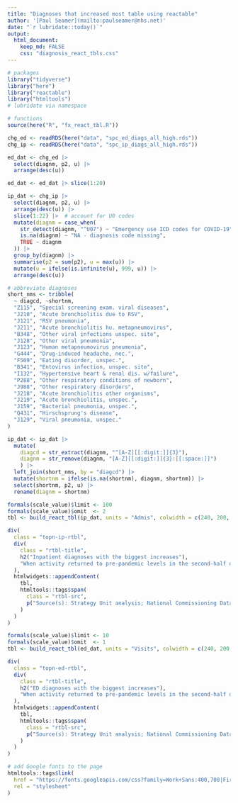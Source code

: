 ```yaml
---
title: "Diagnoses that increased most table using reactable"
author: '[Paul Seamer](mailto:paulseamer@nhs.net)'
date: "`r lubridate::today()`"
output:
  html_document:
    keep_md: FALSE
    css: "diagnosis_react_tbls.css"
---
```


```r
# packages
library("tidyverse")
library("here")
library("reactable")
library("htmltools")
# lubridate via namespace

# functions
source(here("R", "fx_react_tbl.R"))
```

```r
chg_ed <- readRDS(here("data", "spc_ed_diags_all_high.rds"))
chg_ip <- readRDS(here("data", "spc_ip_diags_all_high.rds"))

ed_dat <- chg_ed |>
  select(diagnm, p2, u) |>
  arrange(desc(u))

ed_dat <- ed_dat |> slice(1:20)

ip_dat <- chg_ip |> 
  select(diagnm, p2, u) |>
  arrange(desc(u)) |> 
  slice(1:22) |>  # account for U0 codes
  mutate(diagnm = case_when(
    str_detect(diagnm, "^U07") ~ "Emergency use ICD codes for COVID-19",
    is.na(diagnm) ~ "NA - diagnosis code missing",
    TRUE ~ diagnm
  )) |> 
  group_by(diagnm) |> 
  summarise(p2 = sum(p2), u = max(u)) |> 
  mutate(u = ifelse(is.infinite(u), 999, u)) |> 
  arrange(desc(u))

# abbreviate diagnoses
short_nms <- tribble(
  ~ diagcd, ~shortnm,
  "Z115", "Special screening exam. viral diseases",
  "J210", "Acute bronchiolitis due to RSV",
  "J121", "RSV pneumonia",
  "J211", "Acute bronchiolitis hu. metapneumovirus",
  "B348", "Other viral infections unspec. site",
  "J128", "Other viral pneumonia",
  "J123", "Human metapneumovirus pneumonia",
  "G444", "Drug-induced headache, nec.",
  "F509", "Eating disorder, unspec.",
  "B341", "Entovirus infection, unspec. site",
  "I132", "Hypertensive heart & renal dis. w/failure",
  "P288", "Other respiratory conditions of newborn",
  "J988", "Other respiratory disorders",
  "J218", "Acute bronchiolitis other organisms",
  "J219", "Acute bronchiolitis, unspec.",
  "J159", "Bacterial pneumonia, unspec.",
  "Q431", "Hirschsprung's disease",
  "J129", "Viral pneumonia, unspec."
)

ip_dat <- ip_dat |> 
  mutate(
    diagcd = str_extract(diagnm, "^[A-Z][[:digit:]]{3}"),
    diagnm = str_remove(diagnm, "[A-Z][[:digit:]]{3}:[[:space:]]")
    ) |> 
  left_join(short_nms, by = "diagcd") |> 
  mutate(shortnm = ifelse(is.na(shortnm), diagnm, shortnm)) |> 
  select(shortnm, p2, u) |> 
  rename(diagnm = shortnm)
```

```r
formals(scale_value)$limit <- 100
formals(scale_value)$omit  <- 2
tbl <- build_react_tbl(ip_dat, units = "Admis", colwidth = c(240, 200, 200))

div(
  class = "topn-ip-rtbl",
  div(
    class = "rtbl-title",
    h2("Inpatient diagnoses with the biggest increases"),
    "When activity returned to pre-pandemic levels in the second-half of 2022 these diagnoses were much more common than in 2019"
  ),
  htmlwidgets::appendContent(
    tbl,
    htmltools::tags$span(
      class = "rtbl-src",
      p("Source(s): Strategy Unit analysis; National Commissioning Dataset Repository.")
    )
  )
)
```

```r
formals(scale_value)$limit <- 10
formals(scale_value)$omit  <- 1
tbl <- build_react_tbl(ed_dat, units = "Visits", colwidth = c(240, 200, 200))

div(
  class = "topn-ed-rtbl",
  div(
    class = "rtbl-title",
    h2("ED diagnoses with the biggest increases"),
    "When activity returned to pre-pandemic levels in the second-half of 2022 these diagnoses were much more common than in 2019"
  ),
  htmlwidgets::appendContent(
    tbl,
    htmltools::tags$span(
      class = "rtbl-src",
      p("Source(s): Strategy Unit analysis; National Commissioning Dataset Repository.")
    )
  )
)
```

```r
# add Google fonts to the page
htmltools::tags$link(
  href = "https://fonts.googleapis.com/css?family=Work+Sans:400,700|Fira+Mono&display=fallback",
  rel = "stylesheet"
)
```

